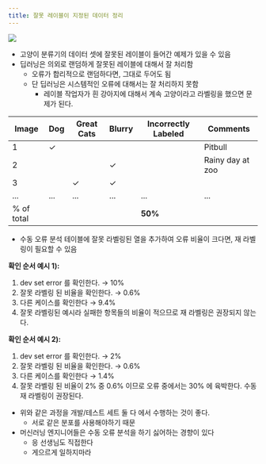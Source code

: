 ```yaml
---
title: 잘못 레이블이 지정된 데이터 정리
---
```

![](/assets/02cc6d09-0afe-4f55-a9e2-78bb93e27cda.png)

- 고양이 분류기의 데이터 셋에 잘못된 레이블이 들어간 예제가 있을 수 있음
- 딥러닝은 의외로 랜덤하게 잘못된 레이블에 대해서 잘 처리함
    - 오류가 합리적으로 랜덤하다면, 그대로 두어도 됨
    - 단 딥러닝은 시스템적인 오류에 대해서는 잘 처리하지 못함
        - 레이블 작업자가 흰 강아지에 대해서 계속 고양이라고 라벨링을 했으면 문제가 된다.

| Image | Dog | Great Cats | Blurry | **Incorrectly Labeled** | Comments |
| --- | --- | --- | --- | --- | --- |
| 1 | ✓ |  |  |  | Pitbull |
| 2 |  |  | ✓ |  | Rainy day at zoo |
| 3 |  | ✓ | ✓ |  |  |
| ... | ... | ... | ... | ... | ... |
| % of total |  |  |  | **50%** |  |
- 수동 오류 분석 테이블에 잘못 라벨링된 열을 추가하여 오류 비율이 크다면, 재 라벨링이 필요할 수 있음

**확인 순서 예시 1):**

1. dev set error 를 확인한다. → 10%
2. 잘못 라벨링 된 비율을 확인한다. → 0.6%
3. 다른 케이스를 확인한다 → 9.4%
4. 잘못 라벨링된 예시라 실패한 항목들의 비율이 적으므로 재 라벨링은 권장되지 않는다.

**확인 순서 예시 2):**

1. dev set error 를 확인한다. → 2%
2. 잘못 라벨링 된 비율을 확인한다. → 0.6%
3. 다른 케이스를 확인한다 → 1.4%
4. 잘못 라벨링 된 비율이 2% 중 0.6% 이므로 오류 중에서는 30% 에 육박한다. 수동 재 라벨링이 권장된다.

- 위와 같은 과정을 개발/테스트 세트 둘 다 에서 수행하는 것이 좋다.
    - 서로 같은 분포를 사용해야하기 때문
- 머신러닝 엔지니어들은 수동 오류 분석을 하기 싫어하는 경향이 있다
    - 응 선생님도 직접한다
    - 게으르게 일하지마라
